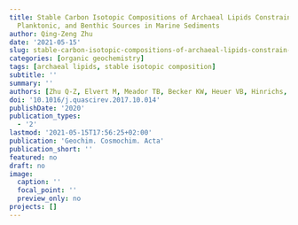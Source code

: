 ```yaml
---
title: Stable Carbon Isotopic Compositions of Archaeal Lipids Constrain Terrestrial,
  Planktonic, and Benthic Sources in Marine Sediments
author: Qing-Zeng Zhu
date: '2021-05-15'
slug: stable-carbon-isotopic-compositions-of-archaeal-lipids-constrain-terrestrial-planktonic-and-benthic-sources-in-marine-sediments
categories: [organic geochemistry]
tags: [archaeal lipids, stable isotopic composition]
subtitle: ''
summary: ''
authors: [Zhu Q-Z, Elvert M, Meador TB, Becker KW, Heuer VB, Hinrichs, K-U]
doi: '10.1016/j.quascirev.2017.10.014'
publishDate: '2020'
publication_types:
  - '2'
lastmod: '2021-05-15T17:56:25+02:00'
publication: 'Geochim. Cosmochim. Acta'
publication_short: ''
featured: no
draft: no
image:
  caption: ''
  focal_point: ''
  preview_only: no
projects: []
---
```

